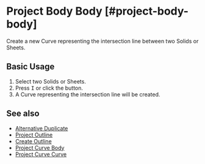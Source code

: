 
# Project Body Body [#project-body-body]

<Reference shortcut="I" command="Project Body Body" button="Right of the command bar" />

Create a new Curve representing the intersection line between two Solids or Sheets.

## Basic Usage

1. Select two Solids or Sheets.
2. Press <kbd>I</kbd> or click the button.
3. A Curve representing the intersection line will be created.

## See also
- [Alternative Duplicate](alternative-duplicate)
- [Project Outline](project-outline)
- [Create Outline](create-outline)
- [Project Curve Body](project-curve-body)
- [Project Curve Curve](project-curve-curve)
